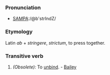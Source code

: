 ===Pronunciation===
*[[Pronunciation guide|SAMPA]]:/@b'strIndZ/
===Etymology===
Latin ''ab'' + ''stringere'', ''strictum'', to press together.
===Transitive verb===
#''(Obsolete):'' To [[unbind]]. - [[Bailey]]